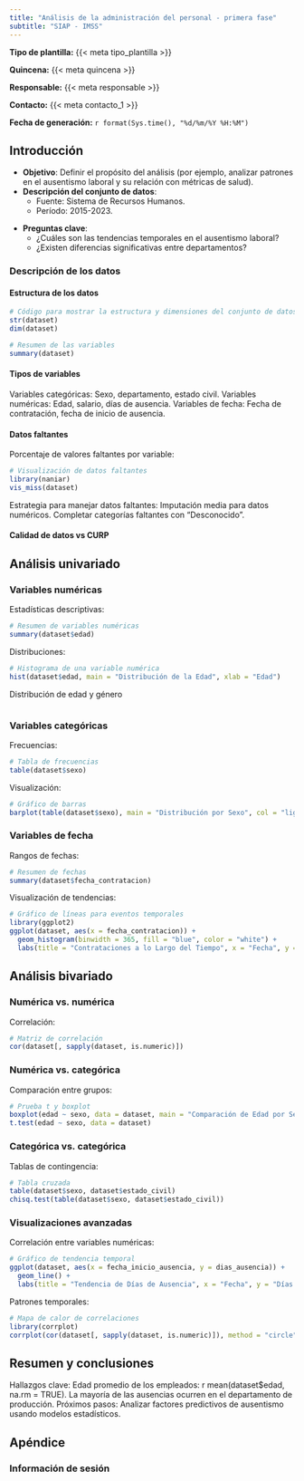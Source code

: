 ```yaml
---
title: "Análisis de la administración del personal - primera fase"
subtitle: "SIAP - IMSS"
---
```


**Tipo de plantilla:** {{< meta tipo_plantilla >}}

**Quincena:** {{< meta quincena >}}

**Responsable:** {{< meta responsable >}}

**Contacto:** {{< meta contacto_1 >}}

**Fecha de generación:** `r format(Sys.time(), "%d/%m/%Y %H:%M")`

<!-- Location of this qmd script is: -->

<!-- ~/Documents/work/science/devel/github/antoniojbt/oferta_educativa_laboral/oferta_educativa_laboral/report/template_qmd -->

\newpage
\tableofcontents
\newpage


## Introducción

-   **Objetivo**: Definir el propósito del análisis (por ejemplo, analizar patrones en el ausentismo laboral y su relación con métricas de salud).
-   **Descripción del conjunto de datos**:
    -   Fuente: Sistema de Recursos Humanos.
    -   Período: 2015-2023.

<!-- -   Tamaño: `#r nrow(dataset)` observaciones y `#r ncol(dataset)` variables. -->

-   **Preguntas clave**:
    -   ¿Cuáles son las tendencias temporales en el ausentismo laboral?
    -   ¿Existen diferencias significativas entre departamentos?

### Descripción de los datos

#### Estructura de los datos

```r
# Código para mostrar la estructura y dimensiones del conjunto de datos
str(dataset)
dim(dataset)

# Resumen de las variables
summary(dataset)
```

#### Tipos de variables

Variables categóricas: Sexo, departamento, estado civil.
Variables numéricas: Edad, salario, días de ausencia.
Variables de fecha: Fecha de contratación, fecha de inicio de ausencia.

#### Datos faltantes

Porcentaje de valores faltantes por variable:

```r
# Visualización de datos faltantes
library(naniar)
vis_miss(dataset)
```

Estrategia para manejar datos faltantes: Imputación media para datos numéricos.
Completar categorías faltantes con "Desconocido".

#### Calidad de datos vs CURP

## Análisis univariado

### Variables numéricas

Estadísticas descriptivas:

```r
# Resumen de variables numéricas
summary(dataset$edad)
```

Distribuciones:

```r
# Histograma de una variable numérica
hist(dataset$edad, main = "Distribución de la Edad", xlab = "Edad")
```

Distribución de edad y género

```r

```

### Variables categóricas

Frecuencias:

```r
# Tabla de frecuencias
table(dataset$sexo)
```

Visualización:

```r
# Gráfico de barras
barplot(table(dataset$sexo), main = "Distribución por Sexo", col = "lightblue")
```

### Variables de fecha

Rangos de fechas:

```r
# Resumen de fechas
summary(dataset$fecha_contratacion)
```

Visualización de tendencias:

```r
# Gráfico de líneas para eventos temporales
library(ggplot2)
ggplot(dataset, aes(x = fecha_contratacion)) +
  geom_histogram(binwidth = 365, fill = "blue", color = "white") +
  labs(title = "Contrataciones a lo Largo del Tiempo", x = "Fecha", y = "Conteo")
```

## Análisis bivariado

### Numérica vs. numérica

Correlación:

```r
# Matriz de correlación
cor(dataset[, sapply(dataset, is.numeric)])
```

### Numérica vs. categórica

Comparación entre grupos:

```r
# Prueba t y boxplot
boxplot(edad ~ sexo, data = dataset, main = "Comparación de Edad por Sexo")
t.test(edad ~ sexo, data = dataset)
```

### Categórica vs. categórica

Tablas de contingencia:

```r
# Tabla cruzada
table(dataset$sexo, dataset$estado_civil)
chisq.test(table(dataset$sexo, dataset$estado_civil))
```

### Visualizaciones avanzadas

Correlación entre variables numéricas:

```r
# Gráfico de tendencia temporal
ggplot(dataset, aes(x = fecha_inicio_ausencia, y = dias_ausencia)) +
  geom_line() +
  labs(title = "Tendencia de Días de Ausencia", x = "Fecha", y = "Días de Ausencia")
```

Patrones temporales:

```r
# Mapa de calor de correlaciones
library(corrplot)
corrplot(cor(dataset[, sapply(dataset, is.numeric)]), method = "circle")
```

## Resumen y conclusiones

Hallazgos clave: Edad promedio de los empleados: r mean(dataset\$edad, na.rm = TRUE).
La mayoría de las ausencias ocurren en el departamento de producción.
Próximos pasos: Analizar factores predictivos de ausentismo usando modelos estadísticos.

## Apéndice

### Información de sesión

<!-- `r sessionInfo()` -->
